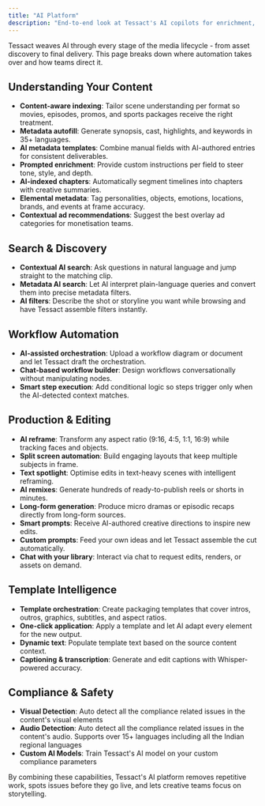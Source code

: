 ```yaml
---
title: "AI Platform"
description: "End-to-end look at Tessact's AI copilots for enrichment, automation, and creative production."
---
```


Tessact weaves AI through every stage of the media lifecycle - from asset discovery to final delivery. This page breaks down where automation takes over and how teams direct it.

## Understanding Your Content

- **Content-aware indexing**: Tailor scene understanding per format so movies, episodes, promos, and sports packages receive the right treatment.
- **Metadata autofill**: Generate synopsis, cast, highlights, and keywords in 35+ languages.
- **AI metadata templates**: Combine manual fields with AI-authored entries for consistent deliverables.
- **Prompted enrichment**: Provide custom instructions per field to steer tone, style, and depth.
- **AI-indexed chapters**: Automatically segment timelines into chapters with creative summaries.
- **Elemental metadata**: Tag personalities, objects, emotions, locations, brands, and events at frame accuracy.
- **Contextual ad recommendations**: Suggest the best overlay ad categories for monetisation teams.

## Search & Discovery

- **Contextual AI search**: Ask questions in natural language and jump straight to the matching clip.
- **Metadata AI search**: Let AI interpret plain-language queries and convert them into precise metadata filters.
- **AI filters**: Describe the shot or storyline you want while browsing and have Tessact assemble filters instantly.

## Workflow Automation

- **AI-assisted orchestration**: Upload a workflow diagram or document and let Tessact draft the orchestration.
- **Chat-based workflow builder**: Design workflows conversationally without manipulating nodes.
- **Smart step execution**: Add conditional logic so steps trigger only when the AI-detected context matches.

## Production & Editing

- **AI reframe**: Transform any aspect ratio (9:16, 4:5, 1:1, 16:9) while tracking faces and objects.
- **Split screen automation**: Build engaging layouts that keep multiple subjects in frame.
- **Text spotlight**: Optimise edits in text-heavy scenes with intelligent reframing.
- **AI remixes**: Generate hundreds of ready-to-publish reels or shorts in minutes.
- **Long-form generation**: Produce micro dramas or episodic recaps directly from long-form sources.
- **Smart prompts**: Receive AI-authored creative directions to inspire new edits.
- **Custom prompts**: Feed your own ideas and let Tessact assemble the cut automatically.
- **Chat with your library**: Interact via chat to request edits, renders, or assets on demand.

## Template Intelligence

- **Template orchestration**: Create packaging templates that cover intros, outros, graphics, subtitles, and aspect ratios.
- **One-click application**: Apply a template and let AI adapt every element for the new output.
- **Dynamic text**: Populate template text based on the source content context.
- **Captioning & transcription**: Generate and edit captions with Whisper-powered accuracy.

## Compliance & Safety

- **Visual Detection**: Auto detect all the compliance related issues in the content's visual elements
- **Audio Detection**: Auto detect all the compliance related issues in the content's audio. Supports over 15+ languages including all the Indian regional languages
- **Custom AI Models**: Train Tessact's AI model on your custom compliance parameters

By combining these capabilities, Tessact's AI platform removes repetitive work, spots issues before they go live, and lets creative teams focus on storytelling.
